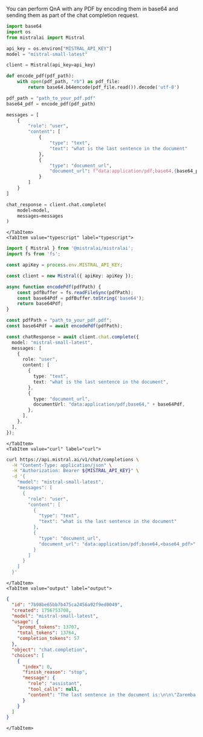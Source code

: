 
You can perform QnA with any PDF by encoding them in base64 and sending them as part of the chat completion request.

<Tabs groupId="code">
    <TabItem value="python" label="python" default>

```python
import base64
import os
from mistralai import Mistral

api_key = os.environ["MISTRAL_API_KEY"]
model = "mistral-small-latest"

client = Mistral(api_key=api_key)

def encode_pdf(pdf_path):
    with open(pdf_path, "rb") as pdf_file:
        return base64.b64encode(pdf_file.read()).decode('utf-8')

pdf_path = "path_to_your_pdf.pdf"
base64_pdf = encode_pdf(pdf_path)

messages = [
    {
        "role": "user",
        "content": [
            {
                "type": "text",
                "text": "what is the last sentence in the document"
            },
            {
                "type": "document_url",
                "document_url": f"data:application/pdf;base64,{base64_pdf}" 
            }
        ]
    }
]

chat_response = client.chat.complete(
    model=model,
    messages=messages
)
```

    </TabItem>
    <TabItem value="typescript" label="typescript">
    
```typescript
import { Mistral } from '@mistralai/mistralai';
import fs from 'fs';

const apiKey = process.env.MISTRAL_API_KEY;

const client = new Mistral({ apiKey: apiKey });

async function encodePdf(pdfPath) {
    const pdfBuffer = fs.readFileSync(pdfPath);
    const base64Pdf = pdfBuffer.toString('base64');
    return base64Pdf;
}

const pdfPath = "path_to_your_pdf.pdf";
const base64Pdf = await encodePdf(pdfPath);

const chatResponse = await client.chat.complete({
  model: "mistral-small-latest",
  messages: [
    {
      role: "user",
      content: [
        {
          type: "text",
          text: "what is the last sentence in the document",
        },
        {
          type: "document_url",
          documentUrl: "data:application/pdf;base64," + base64Pdf,
        },
      ],
    },
  ],
});
```

    </TabItem>
    <TabItem value="curl" label="curl">

```bash
curl https://api.mistral.ai/v1/chat/completions \
  -H "Content-Type: application/json" \
  -H "Authorization: Bearer ${MISTRAL_API_KEY}" \
  -d '{
    "model": "mistral-small-latest",
    "messages": [
      {
        "role": "user",
        "content": [
          {
            "type": "text",
            "text": "what is the last sentence in the document"
          },
          {
            "type": "document_url",
            "document_url": "data:application/pdf;base64,<base64_pdf>"
          }
        ]
      }
    ]
  }'
```

    </TabItem>
    <TabItem value="output" label="output">
    
```json
{
  "id": "7b98be65bb7b475ca2456a92f9ed0049",
  "created": 1756753708,
  "model": "mistral-small-latest",
  "usage": {
    "prompt_tokens": 13707,
    "total_tokens": 13764,
    "completion_tokens": 57
  },
  "object": "chat.completion",
  "choices": [
    {
      "index": 0,
      "finish_reason": "stop",
      "message": {
        "role": "assistant",
        "tool_calls": null,
        "content": "The last sentence in the document is:\n\n\"Zaremba, W., Sutskever, I., and Vinyals, O. Recurrent neural network regularization. arXiv:1409.2329, 2014.\""
      }
    }
  ]
}
```

    </TabItem>
</Tabs>